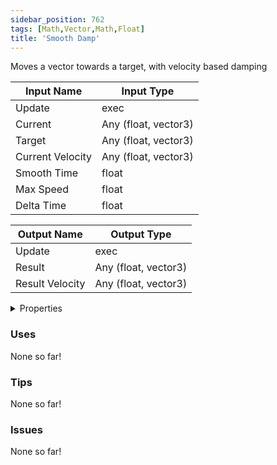 ```yaml
---
sidebar_position: 762
tags: [Math,Vector,Math,Float]
title: 'Smooth Damp'
---
```


Moves a vector towards a target, with velocity based damping



<IChip uuid="830600a6-ec28-46b0-9354-13e0a1061232"/>

| Input Name | Input Type |
|-----------|-----------|
| Update | exec |
| Current | Any (float, vector3) |
| Target | Any (float, vector3) |
| Current Velocity | Any (float, vector3) |
| Smooth Time | float |
| Max Speed | float |
| Delta Time | float |

| Output Name | Output Type |
|-----------|-----------|
| Update | exec |
| Result | Any (float, vector3) |
| Result Velocity | Any (float, vector3) |


<details>
  <summary>Properties</summary>
  <div>
    <div>
    <table>
      <thead>
        <tr>
          <th>Is beta required?</th>
          <th>No</th>
        </tr>
        <tr>
          <th>Is this chip a trolling risk?</th>
          <th>No</th>
        </tr>
        <tr>
          <th>Is this chip a role assignment risk?</th>
          <th>No</th>
        </tr>
        <tr>
          <th>Chip UUID</th>
          <th>830600a6-ec28-46b0-9354-13e0a1061232</th>
        </tr>
        <tr>
          <th>Room availability</th>
          <th>Available everywhere</th>
        </tr>
      </thead>
    </table>
    </div>
  </div>
</details>

### Uses

None so far!

### Tips

None so far!

### Issues

None so far!